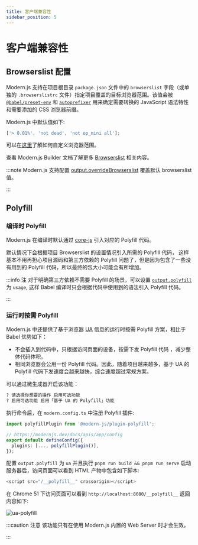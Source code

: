 ```yaml
---
title: 客户端兼容性
sidebar_position: 5
---
```

# 客户端兼容性

## Browserslist 配置

Modern.js 支持在项目根目录 `package.json` 文件中的 `browserslist` 字段（或单独的 `.browserslistrc` 文件）指定项目覆盖的目标浏览器范围。该值会被 [`@babel/preset-env`](https://babeljs.io/docs/en/babel-preset-env) 和 [`autoprefixer`](https://github.com/postcss/autoprefixer) 用来确定需要转换的 JavaScript 语法特性和需要添加的 CSS 浏览器前缀。

Modern.js 中默认值如下:

```js
['> 0.01%', 'not dead', 'not op_mini all'];
```

可以在[这里](https://github.com/browserslist/browserslist)了解如何自定义浏览器范围。

查看 Modern.js Builder 文档了解更多 [Browserslist](https://modernjs.dev/builder/guide/advanced/browserslist.html) 相关内容。

:::note
Modern.js 支持配置 [output.overrideBrowserslist](/configure/app/output/override-browserslist) 覆盖默认 browserslist 值。

:::

## Polyfill

### 编译时 Polyfill

Modern.js 在编译时默认通过 [core-js](https://github.com/zloirock/core-js) 引入对应的 Polyfill 代码。

默认情况下会根据项目 Browserslist 的设置情况引入所需的 Polyfill 代码， 这样基本不用再担心项目源码和第三方依赖的 Polyfill 问题了，但是因为包含了一些没有用到的 Polyfill 代码，所以最终的包大小可能会有所增加。

:::info 注
对于明确第三方依赖不需要 Polyfill 的场景，可以设置 [`output.polyfill`](/configure/app/output/polyfill) 为 `usage`, 这样 Babel 编译时只会根据代码中使用到的语法引入 Polyfill 代码。

:::

### 运行时按需 Polyfill

Modern.js 中还提供了基于浏览器 [UA](https://developer.mozilla.org/zh-CN/docs/Web/HTTP/Headers/User-Agent) 信息的运行时按需 Polyfill 方案，相比于 Babel 优势如下：

- 不会插入到代码中，只根据访问页面的设备，按需下发 Polyfill 代码 ，减少整体代码体积。
- 相同浏览器会公用一份 Polyfill 代码。因此，随着项目越来越多，基于 UA 的 Polyfill 代码下发速度会越来越快，综合速度超过常规方案。

可以通过微生成器开启该功能：

```bash
? 请选择你想要的操作 启用可选功能
? 启用可选功能 启用「基于 UA 的 Polyfill」功能
```

执行命令后，在 `modern.config.ts` 中注册 Polyfill 插件:

```ts title="modern.config.ts"
import polyfillPlugin from '@modern-js/plugin-polyfill';

// https://modernjs.dev/docs/apis/app/config
export default defineConfig({
  plugins: [..., polyfillPlugin()],
});
```

配置 `output.polyfill` 为 `ua` 并且执行 `pnpm run build && pnpm run serve` 启动服务器后，访问页面可以看到 HTML 产物中包含如下脚本:

```js
<script src="/__polyfill__" crossorigin></script>
```

在 Chrome 51 下访问页面可以看到 `http://localhost:8080/__polyfill__` 返回内容如下:

![ua-polyfill](https://lf3-static.bytednsdoc.com/obj/eden-cn/aphqeh7uhohpquloj/modern-js/docs/ua-polyfill.png)

:::caution 注意
该功能只有在使用 Modern.js 内置的 Web Server 时才会生效。

:::
